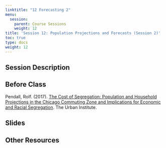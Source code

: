 ```yaml
---
linktitle: "12 Forecasting 2"
menu:
  session:
    parent: Course Sessions
    weight: 12
title: 'Session 12: Population Projections and Forecasts (Session 2)'
toc: true
type: docs
weight: 12
---
```


## Session Description

## Before Class

Pendall, Rolf. (2017). [The Cost of Segregation: Population and Household Projections in the Chicago Commuting Zone and Implications for Economic and Racial Segregation](https://uofi.box.com/s/wtkwe2wyiianeex2d7po2ex2f3vjxig6). The Urban Institute.

## Slides

## Other Resources

